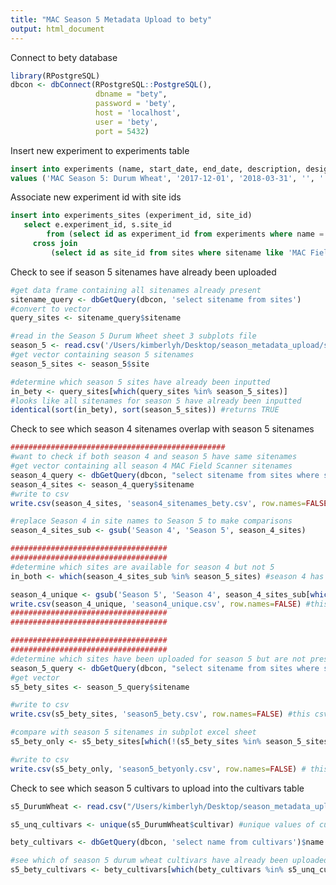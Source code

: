 ---
title: "MAC Season 5 Metadata Upload to bety"
output: html_document
---


########### Connect to bety database
```{r dbcon-1, message = FALSE}
library(RPostgreSQL)
dbcon <- dbConnect(RPostgreSQL::PostgreSQL(),
                   dbname = "bety", 
                   password = 'bety', 
                   host = 'localhost', 
                   user = 'bety', 
                   port = 5432)
```


########### Insert new experiment to experiments table
```{sql connection = dbcon}
insert into experiments (name, start_date, end_date, description, design, user_id) 
values ('MAC Season 5: Durum Wheat', '2017-12-01', '2018-03-31', '', '', 6000000004)
```

########### Associate new experiment id with site ids
```{sql connection = dbcon}
insert into experiments_sites (experiment_id, site_id) 
   select e.experiment_id, s.site_id 
        from (select id as experiment_id from experiments where name = 'MAC Season 5: Durum Wheat')  as e 
     cross join 
         (select id as site_id from sites where sitename like 'MAC Field Scanner Season 5%') as s
```

########### Check to see if season 5 sitenames have already been uploaded
```{r s5_site_query, message = FALSE}
#get data frame containing all sitenames already present
sitename_query <- dbGetQuery(dbcon, 'select sitename from sites')
#convert to vector
query_sites <- sitename_query$sitename

#read in the Season 5 Durum Wheet sheet 3 subplots file
season_5 <- read.csv('/Users/kimberlyh/Desktop/season_metadata_upload/season5_wheat/input_data/Season5_DurumWheat_SubPlots.csv', stringsAsFactors = FALSE)
#get vector containing season 5 sitenames
season_5_sites <- season_5$site

#determine which season 5 sites have already been inputted
in_bety <- query_sites[which(query_sites %in% season_5_sites)]
#looks like all sitenames for season 5 have already been inputted
identical(sort(in_bety), sort(season_5_sites)) #returns TRUE

```


########### Check to see which season 4 sitenames overlap with season 5 sitenames
```{r s4_s5_overlap, message=FALSE}
################################################
#want to check if both season 4 and season 5 have same sitenames
#get vector containing all season 4 MAC Field Scanner sitenames
season_4_query <- dbGetQuery(dbcon, "select sitename from sites where sitename like 'MAC Field Scanner Season 4%'")
season_4_sites <- season_4_query$sitename
#write to csv
write.csv(season_4_sites, 'season4_sitenames_bety.csv', row.names=FALSE)

#replace Season 4 in site names to Season 5 to make comparisons
season_4_sites_sub <- gsub('Season 4', 'Season 5', season_4_sites)

###################################
###################################
#determine which sites are available for season 4 but not 5
in_both <- which(season_4_sites_sub %in% season_5_sites) #season 4 has all site names in season 5 subplot excel sheet 

season_4_unique <- gsub('Season 5', 'Season 4', season_4_sites_sub[which(!(season_4_sites_sub %in% season_5_sites))]) #sitenames unique to season 4
write.csv(season_4_unique, 'season4_unique.csv', row.names=FALSE) #this file will contain sitenames present for season 4 but not in season 5 subplot excel sheet
###################################
###################################

###################################
###################################
#determine which sites have been uploaded for season 5 but are not present in the excel sheet
season_5_query <- dbGetQuery(dbcon, "select sitename from sites where sitename like 'MAC Field Scanner Season 5%'")
#get vector
s5_bety_sites <- season_5_query$sitename

#write to csv
write.csv(s5_bety_sites, 'season5_bety.csv', row.names=FALSE) #this csv will contain all season 5 sitenames already in bety

#compare with season 5 sitenames in subplot excel sheet
s5_bety_only <- s5_bety_sites[which(!(s5_bety_sites %in% season_5_sites))] #sitenames for season 5 not present in subplots excel sheet #looks like these are the sitenames without the W and E appended

#write to csv
write.csv(s5_bety_only, 'season5_betyonly.csv', row.names=FALSE) # this csv will contain all season 5 sitenames in bety, but not included in the subplots excel sheet
```


########### Check to see which season 5 cultivars to upload into the cultivars table
```{r cultivars_query}
s5_DurumWheat <- read.csv("/Users/kimberlyh/Desktop/season_metadata_upload/season5_wheat/input_data/Season5_DurumWheat_SubPlots.csv", stringsAsFactors = FALSE)

s5_unq_cultivars <- unique(s5_DurumWheat$cultivar) #unique values of cultivars for season 5 durum wheat

bety_cultivars <- dbGetQuery(dbcon, 'select name from cultivars')$name #cultivars already inputted in bety

#see which of season 5 durum wheat cultivars have already been uploaded into database
s5_bety_cultivars <- bety_cultivars[which(bety_cultivars %in% s5_unq_cultivars)] #looks like season 5 durum wheat cultivars have already been uploaded
```


